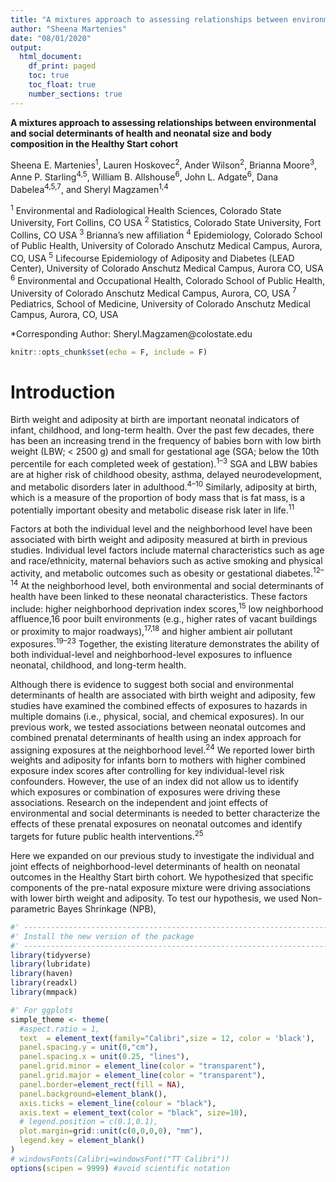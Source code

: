 ```yaml
---
title: "A mixtures approach to assessing relationships between environmental and social determinants of health and neonatal size and body composition in the Healthy Start cohort"
author: "Sheena Martenies"
date: "08/01/2020"
output:
  html_document:
    df_print: paged
    toc: true
    toc_float: true
    number_sections: true
---
```


**A mixtures approach to assessing relationships between environmental and social determinants of health and neonatal size and body composition in the Healthy Start cohort**

Sheena E. Martenies^1^, Lauren Hoskovec^2^, Ander Wilson^2^, Brianna Moore^3^, Anne P. Starling^4,5^, William B. Allshouse^6^, John L. Adgate^6^, Dana Dabelea^4,5,7^, and Sheryl Magzamen^1,4^

^1^ Environmental and Radiological Health Sciences, Colorado State University, Fort Collins, CO USA
^2^ Statistics, Colorado State University, Fort Collins, CO USA
^3^ Brianna’s new affiliation
^4^ Epidemiology, Colorado School of Public Health, University of Colorado Anschutz Medical Campus, Aurora, CO, USA
^5^ Lifecourse Epidemiology of Adiposity and Diabetes (LEAD Center), University of Colorado Anschutz Medical Campus, Aurora CO, USA
^6^ Environmental and Occupational Health, Colorado School of Public Health, University of Colorado Anschutz Medical Campus, Aurora, CO, USA
^7^ Pediatrics, School of Medicine, University of Colorado Anschutz Medical Campus, Aurora, CO, USA

*Corresponding Author: Sheryl.Magzamen@colostate.edu

```r
knitr::opts_chunk$set(echo = F, include = F)
```

# Introduction

Birth weight and adiposity at birth are important neonatal indicators of infant, childhood, and long-term health. Over the past few decades, there has been an increasing trend in the frequency of babies born with low birth weight (LBW; < 2500 g) and small for gestational age (SGA; below the 10th percentile for each completed week of gestation).^1–3^ SGA and LBW babies are at higher risk of childhood obesity, asthma, delayed neurodevelopment, and metabolic disorders later in adulthood.^4–10^ Similarly, adiposity at birth, which is a measure of the proportion of body mass that is fat mass, is a potentially important obesity and metabolic disease risk later in life.^11^ 

Factors at both the individual level and the neighborhood level have been associated with birth weight and adiposity measured at birth in previous studies. Individual level factors include maternal characteristics such as age and race/ethnicity, maternal behaviors such as active smoking and physical activity, and metabolic outcomes such as obesity or gestational diabetes.^12–14^ At the neighborhood level, both environmental and social determinants of health have been linked to these neonatal characteristics. These factors include: higher neighborhood deprivation index scores,^15^ low neighborhood affluence,16 poor built environments (e.g., higher rates of vacant buildings or proximity to major roadways),^17,18^ and higher ambient air pollutant exposures.^19–23^ Together, the existing literature demonstrates the ability of both individual-level and neighborhood-level exposures to influence neonatal, childhood, and long-term health.

Although there is evidence to suggest both social and environmental determinants of health are associated with birth weight and adiposity, few studies have examined the combined effects of exposures to hazards in multiple domains (i.e., physical, social, and chemical exposures). In our previous work, we tested associations between neonatal outcomes and combined prenatal determinants of health using an index approach for assigning exposures at the neighborhood level.^24^ We reported lower birth weights and adiposity for infants born to mothers with higher combined exposure index scores after controlling for key individual-level risk confounders. However, the use of an index did not allow us to identify which exposures or combination of exposures were driving these associations. Research on the independent and joint effects of environmental and social determinants is needed to better characterize the effects of these prenatal exposures on neonatal outcomes and identify targets for future public health interventions.^25^

Here we expanded on our previous study to investigate the individual and joint effects of neighborhood-level determinants of health on neonatal outcomes in the Healthy Start birth cohort. We hypothesized that specific components of the pre-natal exposure mixture were driving associations with lower birth weight and adiposity. To test our hypothesis, we used Non-parametric Bayes Shrinkage (NPB), 




```r
#' -----------------------------------------------------------------------------
#' Install the new version of the package
#' -----------------------------------------------------------------------------
library(tidyverse)
library(lubridate)
library(haven)
library(readxl)
library(mmpack)

#' For ggplots
simple_theme <- theme(
  #aspect.ratio = 1,
  text  = element_text(family="Calibri",size = 12, color = 'black'),
  panel.spacing.y = unit(0,"cm"),
  panel.spacing.x = unit(0.25, "lines"),
  panel.grid.minor = element_line(color = "transparent"),
  panel.grid.major = element_line(color = "transparent"),
  panel.border=element_rect(fill = NA),
  panel.background=element_blank(),
  axis.ticks = element_line(colour = "black"),
  axis.text = element_text(color = "black", size=10),
  # legend.position = c(0.1,0.1),
  plot.margin=grid::unit(c(0,0,0,0), "mm"),
  legend.key = element_blank()
)
# windowsFonts(Calibri=windowsFont("TT Calibri"))
options(scipen = 9999) #avoid scientific notation

```

